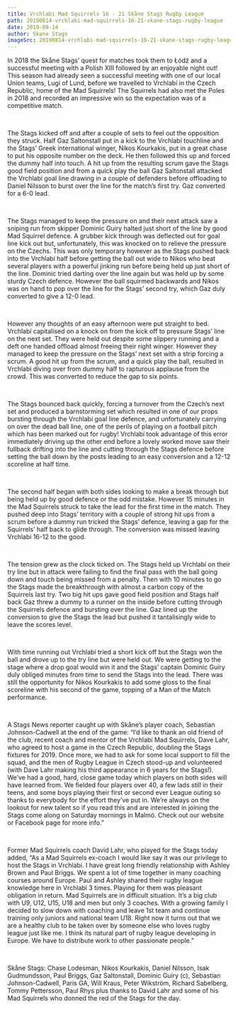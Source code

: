 ```yaml
---
title: Vrchlabi Mad Squirrels 16 - 21 Skåne Stags Rugby League
path: 20190814-vrchlabi-mad-squirrels-16-21-skane-stags-rugby-league
date: 2019-08-14
author: Skane Stags
imageSrc: 20190814-vrchlabi-mad-squirrels-16-21-skane-stags-rugby-league.png
---
```


In 2018 the Skåne Stags’ quest for matches took them to Łódź and a successful meeting with a Polish XIII followed by an enjoyable night out! This season had already seen a successful meeting with one of our local Union teams, Lugi of Lund, before we travelled to Vrchlabí in the Czech Republic, home of the Mad Squirrels! The Squirrels had also met the Poles in 2018 and recorded an impressive win so the expectation was of a competitive match.

<br />

The Stags kicked off and after a couple of sets to feel out the opposition they struck. Half Gaz Saltonstall put in a kick to the Vrchlabí touchline and the Stags’ Greek international winger, Nikos Kourkakis, put in a great chase to put his opposite number on the deck. He then followed this up and forced the dummy half into touch. A hit up from the resulting scrum gave the Stags good field position and from a quick play the ball Gaz Saltonstall attacked the Vrchlabí goal line drawing in a couple of defenders before offloading to Daniel Nilsson to burst over the line for the match’s first try. Gaz converted for a 6-0 lead.

<br />

The Stags managed to keep the pressure on and their next attack saw a sniping run from skipper Dominic Guiry halted just short of the line by good Mad Squirrel defence. A grubber kick through was deflected out for goal line kick out but, unfortunately, this was knocked on to relieve the pressure on the Czechs. This was only temporary however as the Stags pushed back into the Vrchlabí half before getting the ball out wide to Nikos who beat several players with a powerful jinking run before being held up just short of the line. Dominic tried darting over the line again but was held up by some sturdy Czech defence. However the ball squirmed backwards and Nikos was on hand to pop over the line for the Stags’ second try, which Gaz duly converted to give a 12-0 lead.

<br/>

However any thoughts of an easy afternoon were put straight to bed. Vrchlabí capitalised on a knock on from the kick off to pressure Stags’ line on the next set. They were held out despite some slippery running and a deft one handed offload almost freeing their right winger. However they managed to keep the pressure on the Stags’ next set with a strip forcing a scrum. A good hit up from the scrum, and a quick play the ball, resulted in Vrchlabí diving over from dummy half to rapturous applause from the crowd. This was converted to reduce the gap to six points.

<br />

The Stags bounced back quickly, forcing a turnover from the Czech’s next set and produced a barnstorming set which resulted in one of our props bursting through the Vrchlabí goal line defence, and unfortunately carrying on over the dead ball line, one of the perils of playing on a football pitch which has been marked out for rugby! Vrchlabí took advantage of this error immediately driving up the other end before a lovely worked move saw their fullback drifting into the line and cutting through the Stags defence before setting the ball down by the posts leading to an easy conversion and a 12-12 scoreline at half time.

<br />

The second half began with both sides looking to make a break through but being held up by good defence or the odd mistake. However 15 minutes in the Mad Squirrels struck to take the lead for the first time in the match. They pushed deep into Stags’ territory with a couple of strong hit ups from a scrum before a dummy run tricked the Stags’ defence, leaving a gap for the Squirrels’ half back to glide through. The conversion was missed leaving Vrchlabí 16-12 to the good.

<br />

The tension grew as the clock ticked on. The Stags held up Vrchlabí on their try line but in attack were failing to find the final pass with the ball going down and touch being missed from a penalty. Then with 10 minutes to go the Stags made the breakthrough with almost a carbon copy of the Squirrels last try. Two big hit ups gave good field position and Stags half back Gaz threw a dummy to a runner on the inside before cutting through the Squirrels defence and bursting over the line. Gaz lined up the conversion to give the Stags the lead but pushed it tantalisingly wide to leave the scores level.

<br />

With time running out Vrchlabí tried a short kick off but the Stags won the ball and drove up to the try line but were held out. We were getting to the stage where a drop goal would win it and the Stags’ captain Dominic Guiry duly obliged minutes from time to send the Stags into the lead. There was still the opportunity for Nikos Kourkakis to add some gloss to the final scoreline with his second of the game, topping of a Man of the Match performance.

<br />

A Stags News reporter caught up with Skåne’s player coach, Sebastian Johnson-Cadwell at the end of the game: “I’d like to thank an old friend of the club, recent coach and mentor of the Vrchlabí Mad Squirrels, Dave Lahr, who agreed to host a game in the Czech Republic, doubling the Stags fixtures for 2019. Once more, we had to ask for some local support to fill the squad, and the men of Rugby League in Czech stood-up and volunteered (with Dave Lahr making his third appearance in 6 years for the Stags!). We’ve had a good, hard, close game today which players on both sides will have learned from. We fielded four players over 40, a few lads still in their teens, and some boys playing their first or second ever League outing so thanks to everybody for the effort they’ve put in. We’re always on the lookout for new talent so if you read this and are interested in joining the Stags come along on Saturday mornings in Malmö. Check out our website or Facebook page for more info.”

<br />

Former Mad Squirrels coach David Lahr, who played for the Stags today added, “As a Mad Squirrels ex-coach I would like say it was our privilege to host the Stags in Vrchlabí. I have great long friendly relationship with Ashley Brown and Paul Briggs. We spent a lot of time together in many coaching courses around Europe. Paul and Ashley shared their rugby league knowledge here in Vrchlabí 3 times. Playing for them was pleasant obligation in return. Mad Squirrels are in difficult situation. It’s a big club with U9, U12, U15, U18 and men but only 3 coaches. With a growing family I decided to slow down with coaching and leave 1st team and continue training only juniors and national team U18. Right now it turns out that we are a healthy club to be taken over by someone else who loves rugby league just like me. I think its natural part of rugby league developing in Europe. We have to distribute work to other passionate people.”

<br />

Skåne Stags: Chase Lodesman, Nikos Kourkakis, Daniel Nilsson, Isak Gudmundsson, Paul Briggs, Gaz Saltonstall, Dominic Guiry (c), Sebastian Johnson-Cadwell, Paris GA, Will Kraus, Peter Wikström, Richard Sabelberg, Tommy Pettersson, Paul Rhys plus thanks to David Lahr and some of his Mad Squirrels who donned the red of the Stags for the day. 